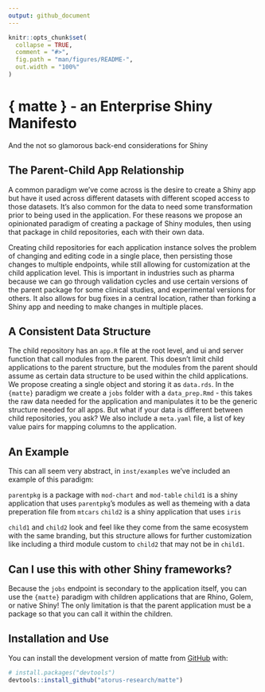 ```yaml
---
output: github_document
---
```


<!-- README.md is generated from README.Rmd. Please edit that file -->

```r
knitr::opts_chunk$set(
  collapse = TRUE,
  comment = "#>",
  fig.path = "man/figures/README-",
  out.width = "100%"
)
```

# { matte } - an Enterprise Shiny Manifesto 
And the not so glamorous back-end considerations for Shiny

## The Parent-Child App Relationship 

A common paradigm we've come across is the desire to create a Shiny app but have it used across different datasets with different scoped access to those datasets. It's also common for the data to need some transformation prior to being used in the application. For these reasons we propose an opinionated paradigm of creating a package of Shiny modules, then using that package in child repositories, each with their own data. 

Creating child repositories for each application instance solves the problem of changing and editing code in a single place, then persisting those changes to multiple endpoints, while still allowing for customization at the child application level. This is important in industries such as pharma because we can go through validation cycles and use certain versions of the parent package for some clinical studies, and experimental versions for others. It also allows for bug fixes in a central location, rather than forking a Shiny app and needing to make changes in multiple places.

## A Consistent Data Structure 

The child repository has an `app.R` file at the root level, and ui and server function that call modules from the parent. This doesn't limit child applications to the parent structure, but the modules from the parent should assume as certain data structure to be used within the child applications. We propose creating a single object and storing it as `data.rds`. In the `{matte}` paradigm we create a `jobs` folder with a `data_prep.Rmd` - this takes the raw data needed for the application and manipulates it to be the generic structure needed for all apps. But what if your data is different between child repositories, you ask? We also include a `meta.yaml` file, a list of key value pairs for mapping columns to the application. 

## An Example

This can all seem very abstract, in `inst/examples` we've included an example of this paradigm: 

`parentpkg` is a package with `mod-chart` and `mod-table`
`child1` is a shiny application that uses `parentpkg`'s modules as well as themeing with a data preperation file from `mtcars`
`child2` is a shiny application that uses `iris` 

`child1` and `child2` look and feel like they come from the same ecosystem with the same branding, but this structure allows for further customization like including a third module custom to `child2` that may not be in `child1`. 

## Can I use this with other Shiny frameworks? 

Because the `jobs` endpoint is secondary to the application itself, you can use the `{matte}` paradigm with children applications that are Rhino, Golem, or native Shiny! The only limitation is that the parent application must be a package so that you can call it within the children.  

## Installation and Use 

You can install the development version of matte from [GitHub](https://github.com/) with:

``` r
# install.packages("devtools")
devtools::install_github("atorus-research/matte")
```



